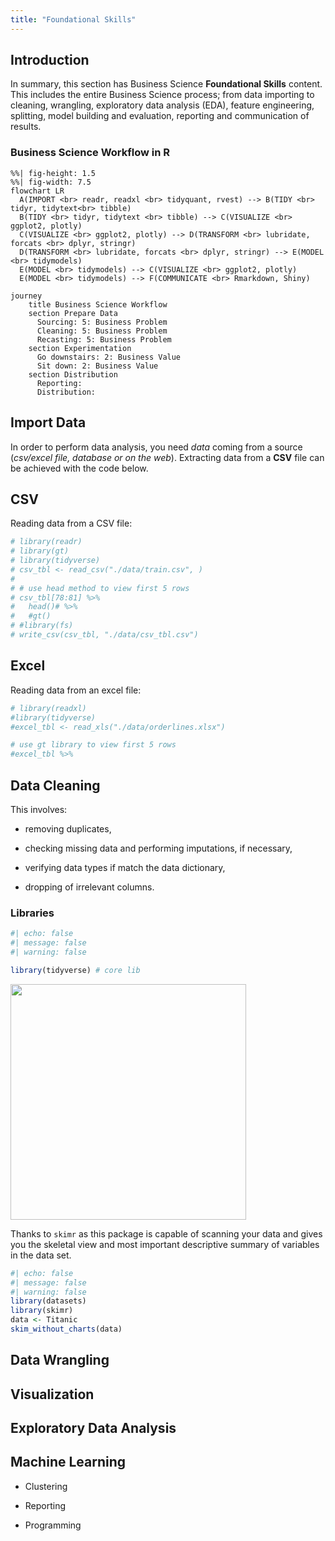 ```yaml
---
title: "Foundational Skills"
---
```


## Introduction

In summary, this section has Business Science **Foundational Skills** content. This includes the entire Business Science process; from data importing to cleaning, wrangling, exploratory data analysis (EDA), feature engineering, splitting, model building and evaluation, reporting and communication of results.

### Business Science Workflow in R

```mermaid
%%| fig-height: 1.5
%%| fig-width: 7.5
flowchart LR
  A(IMPORT <br> readr, readxl <br> tidyquant, rvest) --> B(TIDY <br> tidyr, tidytext<br> tibble)
  B(TIDY <br> tidyr, tidytext <br> tibble) --> C(VISUALIZE <br> ggplot2, plotly)
  C(VISUALIZE <br> ggplot2, plotly) --> D(TRANSFORM <br> lubridate, forcats <br> dplyr, stringr)
  D(TRANSFORM <br> lubridate, forcats <br> dplyr, stringr) --> E(MODEL <br> tidymodels)
  E(MODEL <br> tidymodels) --> C(VISUALIZE <br> ggplot2, plotly)
  E(MODEL <br> tidymodels) --> F(COMMUNICATE <br> Rmarkdown, Shiny)
```

```mermaid
journey
    title Business Science Workflow
    section Prepare Data
      Sourcing: 5: Business Problem
      Cleaning: 5: Business Problem
      Recasting: 5: Business Problem
    section Experimentation
      Go downstairs: 2: Business Value
      Sit down: 2: Business Value
    section Distribution
      Reporting:
      Distribution:
```

## Import Data

In order to perform data analysis, you need *data* coming from a source (*csv/excel file, database or on the web*). Extracting data from a **CSV** file can be achieved with the code below.

## CSV

Reading data from a CSV file:

```r
# library(readr)
# library(gt)
# library(tidyverse)
# csv_tbl <- read_csv("./data/train.csv", )
# 
# # use head method to view first 5 rows
# csv_tbl[78:81] %>%
#   head()# %>%
#   #gt()
# #library(fs)
# write_csv(csv_tbl, "./data/csv_tbl.csv")
```

## Excel

Reading data from an excel file:

```r
# library(readxl) 
#library(tidyverse)
#excel_tbl <- read_xls("./data/orderlines.xlsx")

# use gt library to view first 5 rows
#excel_tbl %>%
```

## Data Cleaning

This involves:

-   removing duplicates,

-   checking missing data and performing imputations, if necessary,

-   verifying data types if match the data dictionary,

-   dropping of irrelevant columns.

### Libraries

```r
#| echo: false
#| message: false
#| warning: false

library(tidyverse) # core lib
```

![](images/tidyverse.jpg){fig-align="center" width="377"}

Thanks to `skimr` as this package is capable of scanning your data and gives you the skeletal view and most important descriptive summary of variables in the data set.

```r
#| echo: false
#| message: false
#| warning: false
library(datasets)
library(skimr)
data <- Titanic
skim_without_charts(data)
```

## Data Wrangling

## Visualization

## Exploratory Data Analysis

## Machine Learning

-   Clustering

-   Reporting

-   Programming
